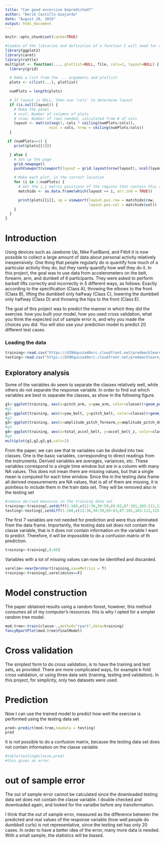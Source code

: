 ---
title: "Can good excercise bepredicted?"
author: "Derik Castillo-Guajardo"
date: "August 26, 2016"
output: html_document
---

```{r setup, include=FALSE}
knitr::opts_chunk$set(cache=TRUE)
```

```{r}
#loadin of the libraries and definition of a function I will need for a figure. #Sorry for the length.
library(ggplot2)
library(caret)
library(rattle)
multiplot <- function(..., plotlist=NULL, file, cols=1, layout=NULL) {
  library(grid)

  # Make a list from the ... arguments and plotlist
  plots <- c(list(...), plotlist)

  numPlots = length(plots)

  # If layout is NULL, then use 'cols' to determine layout
  if (is.null(layout)) {
    # Make the panel
    # ncol: Number of columns of plots
    # nrow: Number of rows needed, calculated from # of cols
    layout <- matrix(seq(1, cols * ceiling(numPlots/cols)),
                    ncol = cols, nrow = ceiling(numPlots/cols))
  }

 if (numPlots==1) {
    print(plots[[1]])

  } else {
    # Set up the page
    grid.newpage()
    pushViewport(viewport(layout = grid.layout(nrow(layout), ncol(layout))))

    # Make each plot, in the correct location
    for (i in 1:numPlots) {
      # Get the i,j matrix positions of the regions that contain this subplot
      matchidx <- as.data.frame(which(layout == i, arr.ind = TRUE))

      print(plots[[i]], vp = viewport(layout.pos.row = matchidx$row,
                                      layout.pos.col = matchidx$col))
    }
  }
}
```

# Introduction

Using devices such as Jawbone Up, Nike FuelBand, and Fitbit it is now possible to collect a large amount of data about personal activity relatively inexpensively.  One thing that people regularly do is quantify how much of a particular activity they do, but they rarely quantify how well they do it. In this project, the goal was to use data from accelerometers on the belt, forearm, arm, and dumbell of 6 participants. They were asked to perform barbell lifts correctly and incorrectly in 5 different ways, as follows: Exactly according to the specification (Class A), throwing the elbows to the front (Class B), lifting the dumbbell only halfway (Class C), lowering the dumbbell only halfway (Class D) and throwing the hips to the front (Class E).


The goal of this project was to predict the manner in which they did the exercise. how you built your model, 
how you used cross validation, 
what you think the expected out of sample error is, 
and why you made the choices you did. 
You will also use your prediction model to predict 20 different test cases.

### Loading the data
```{r}
training<-read.csv("https://d396qusza40orc.cloudfront.net/predmachlearn/pml-training.csv",na.strings = c("NA","#DIV/0!",""))
testing<-read.csv("https://d396qusza40orc.cloudfront.net/predmachlearn/pml-testing.csv",na.strings = c("NA","#DIV/0!",""))
```

## Exploratory analysis

Some of the variables do seem to separate the classes relatively well, while others do not separate the response variable. In order to find out which variables are best to separate the classes, as show in the following figure.


```{r}
g1<-ggplot(training, aes(x=pitch_arm, y=yaw_arm, color=classe))+geom_point()
#g1
g2<-ggplot(training, aes(x=yaw_belt, y=pitch_belt, color=classe))+geom_point()
#g2
g3<-ggplot(training, aes(x=amplitude_pitch_forearm,y=amplitude_pitch_dumbbell, color=classe))+geom_point()
#g3
g4<-ggplot(training, aes(x=total_accel_belt, y=accel_belt_z, color=classe))+geom_point()
#g4
multiplot(g1,g2,g3,g4,cols=2)
``` 
 
From the paper, we can see that te variables can be divided into two classes. One is the basic variables, corresponding to direct readings from the instruments. Derived variables are averages, variances, etc. These variables correspond to a single time window but are in a column with many NA values. This does not mean there are missing values, but that a single mean is computed for each time  window. Since the in the testing data frame all derived measurements are NA values, that is all of them are missing, it is pointless to include them in the train data set. They will be removed also in the testing set

```{r}
#remove derived measures in the training data set
training<-training[,setdiff(1:160,c(12:36,50:59,69:83,87:101,103:112,125:139,141:150))]
testing<-testing[,setdiff(1:160,c(12:36,50:59,69:83,87:101,103:112,125:139,141:150))]
```

The first 7 variables are not needed for prediction and were thus eliminated from the data frame. Importantly, the testing data set does not contain the classe variable, that is it does not contain information on the variable I want to predict. Therefore, it will be impossible to do a confusion matrix of th prediction.

```{r}
training<-training[,8:60]
```


Variables with a lot of missing values can now be identified and discarded.

```{r}
varelim<-nearZeroVar(training,saveMetrics = T)
training<-training[,varelim$nzv==F]
```

# Model construction

The paper obtained results using a random forest, however, this method consumes all of my computer's resources. this is why I opted for a simpler random tree model.

```{r}
mod.tree<-train(classe~.,method="rpart",data=training)
fancyRpartPlot(mod.tree$finalModel)
```

# Cross validation

The simplest form to do cross validation, is to have the training and test sets, as provided. There are more complicated ways, for example k-fold cross validation, or using three data sets (training, testing and validation). In this project, for simplicity, only two datasets were used.

# Prediction

Now I can use the trained model to predict how well the exercise is performed using the testing data set

```{r}
pred<-predict(mod.tree,newdata = testing)
pred
```

It is not possible to do a confusion matrix, because the testing data set does not contain information on the classe variable.

```{r}
#table(testing$classe,pred)
#this gives an error
```

# out of sample error

The out of sample error cannot be calculated since the downloaded testing data set does not contain the classe variable. I double checked and downloaded again, and looked for the varialbe before any transformation.

I think that the out of sample error, measured as the difference between the predicted and real values of the response variable (how well people do dumbbell curls) is not representative, since the testing set has only 20 cases. In order to have a better idea of the error, many more data is needed. With a small sample, the statistics will be biased. 
